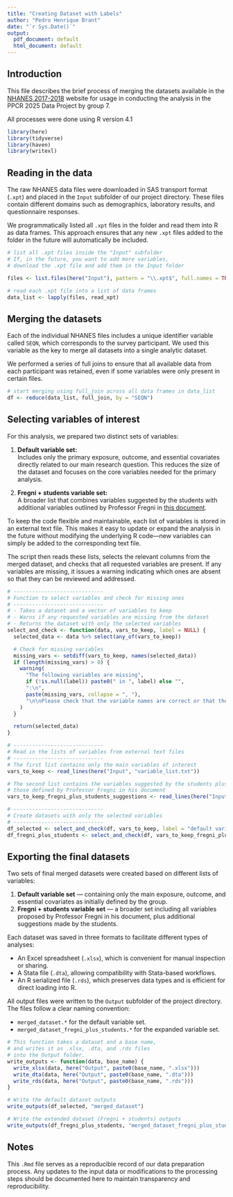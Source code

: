 ```yaml
---
title: "Creating Dataset with Labels"
author: "Pedro Henrique Brant"
date: "`r Sys.Date()`"
output:
  pdf_document: default
  html_document: default
---
```


## Introduction

This file describes the brief process of merging the datasets available in the [NHANES 2017-2018]( https://wwwn.cdc.gov/nchs/nhanes/continuousnhanes/default.aspx?BeginYear=2017) website for usage in conducting the analysis in the PPCR 2025 Data Project by group 7.

All processes were done using R version 4.1

```r
library(here)
library(tidyverse)
library(haven)
library(writexl)
```

## Reading in the data

The raw NHANES data files were downloaded in SAS transport format (`.xpt`) and placed in the `Input` subfolder of our project directory.
These files contain different domains such as demographics, laboratory results, and questionnaire responses.

We programmatically listed all `.xpt` files in the folder and read them into R as data frames.
This approach ensures that any new `.xpt` files added to the folder in the future will automatically be included.

```r
# list all .xpt files inside the "Input" subfolder
# If, in the future, you want to add more variables,
# download the .xpt file and add them in the Input folder

files <- list.files(here("Input"), pattern = "\\.xpt$", full.names = TRUE)

# read each .xpt file into a list of data frames
data_list <- lapply(files, read_xpt)
```

## Merging the datasets

Each of the individual NHANES files includes a unique identifier variable called `SEQN`, which corresponds to the survey participant.
We used this variable as the key to merge all datasets into a single analytic dataset.

We performed a series of full joins to ensure that all available data from each participant was retained, even if some variables were only present in certain files.

```r
# start merging using full_join across all data frames in data_list
df <- reduce(data_list, full_join, by = "SEQN")
```

## Selecting variables of interest

For this analysis, we prepared two distinct sets of variables:

1. **Default variable set:**  
   Includes only the primary exposure, outcome, and essential covariates directly related to our main research question. This reduces the size of the dataset and focuses on the core variables needed for the primary analysis.

2. **Fregni + students variable set:**  
   A broader list that combines variables suggested by the students with additional variables outlined by Professor Fregni in [this document](https://docs.google.com/spreadsheets/d/1R2-H-GNjgzqN-QrE5ATa5aSI6Wi5duCdthr5S92D6WY/edit?gid=1983944501#gid=1983944501).

To keep the code flexible and maintainable, each list of variables is stored in an external text file. This makes it easy to update or expand the analysis in the future without modifying the underlying R code—new variables can simply be added to the corresponding text file.

The script then reads these lists, selects the relevant columns from the merged dataset, and checks that all requested variables are present. If any variables are missing, it issues a warning indicating which ones are absent so that they can be reviewed and addressed.

```r


# -----------------------------
# Function to select variables and check for missing ones
# -----------------------------
# - Takes a dataset and a vector of variables to keep
# - Warns if any requested variables are missing from the dataset
# - Returns the dataset with only the selected variables
select_and_check <- function(data, vars_to_keep, label = NULL) {
  selected_data <- data %>% select(any_of(vars_to_keep))

  # Check for missing variables
  missing_vars <- setdiff(vars_to_keep, names(selected_data))
  if (length(missing_vars) > 0) {
    warning(
      "The following variables are missing",
      if (!is.null(label)) paste0(" in ", label) else "",
      ":\n",
      paste(missing_vars, collapse = ", "),
      "\n\nPlease check that the variable names are correct or that the appropriate NHANES datasets have been downloaded and placed in the Input folder."
    )
  }

  return(selected_data)
}

# -----------------------------
# Read in the lists of variables from external text files
# -----------------------------
# The first list contains only the main variables of interest
vars_to_keep <- read_lines(here("Input", "variable_list.txt"))

# The second list contains the variables suggested by the students plus 
# those defined by Professor Fregni in his document
vars_to_keep_fregni_plus_students_suggestions <- read_lines(here("Input", "variable_list_fregni_plus_students.txt"))

# -----------------------------
# Create datasets with only the selected variables
# -----------------------------
df_selected <- select_and_check(df, vars_to_keep, label = "default variable set")
df_fregni_plus_students <- select_and_check(df, vars_to_keep_fregni_plus_students_suggestions, label = "Fregni + students variable set")

```

## Exporting the final datasets

Two sets of final merged datasets were created based on different lists of variables:

1. **Default variable set** — containing only the main exposure, outcome, and essential covariates as initially defined by the group.
2. **Fregni + students variable set** — a broader set including all variables proposed by Professor Fregni in his document, plus additional suggestions made by the students.

Each dataset was saved in three formats to facilitate different types of analyses:

* An Excel spreadsheet (`.xlsx`), which is convenient for manual inspection or sharing.
* A Stata file (`.dta`), allowing compatibility with Stata-based workflows.
* An R serialized file (`.rds`), which preserves data types and is efficient for direct loading into R.

All output files were written to the `Output` subfolder of the project directory.  
The files follow a clear naming convention:

- `merged_dataset.*` for the default variable set.
- `merged_dataset_fregni_plus_students.*` for the expanded variable set.


```r

# This function takes a dataset and a base name,
# and writes it as .xlsx, .dta, and .rds files
# into the Output folder.
write_outputs <- function(data, base_name) {
  write_xlsx(data, here("Output", paste0(base_name, ".xlsx")))
  write_dta(data, here("Output", paste0(base_name, ".dta")))
  write_rds(data, here("Output", paste0(base_name, ".rds")))
}

# Write the default dataset outputs
write_outputs(df_selected, "merged_dataset")

# Write the extended dataset (Fregni + students) outputs
write_outputs(df_fregni_plus_students, "merged_dataset_fregni_plus_students")

```

## Notes

This `.Rmd` file serves as a reproducible record of our data preparation process.
Any updates to the input data or modifications to the processing steps should be documented here to maintain transparency and reproducibility.
